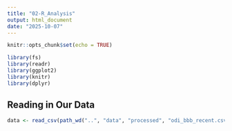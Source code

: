 ```yaml
---
title: "02-R_Analysis"
output: html_document
date: "2025-10-07"
---
```


```r
knitr::opts_chunk$set(echo = TRUE)
```



```r
library(fs)
library(readr)
library(ggplot2)
library(knitr)
library(dplyr)
```

## Reading in Our Data

```r
data <- read_csv(path_wd("..", "data", "processed", "odi_bbb_recent.csv"))
```